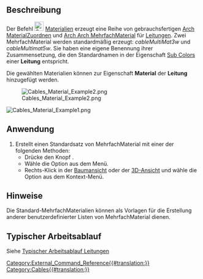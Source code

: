 <languages/>

{{Docnav
|[[Cables_CableLightPoint/de|Lichtauslass]]
|[[Cables_SupportPoint/de|BefestigungsPunkt]]
|[[Cables_Workbench/de|Cables]]
|IconL=Cables_CableLightPoint.svg
|IconR=Cables_SupportPoint.svg
|IconC=Cables_workbench_icon.svg
}}

{{GuiCommand/de
|Name=Cables Material
|Name/de=Cables Material
|MenuLocation=Cables → Kabelmaterial erstellen
|Workbenches=[[Cables_Workbench/de|Externer Arbeitsbereich Cables]]
|Shortcut=
|Version=1.0
|SeeAlso=[[Cables_Cable/de|Cables Leitung]], [[Cables_CableBox/de|Cables Installationsdose]]
}}

<span id="Description"></span>
==Beschreibung==

Der Befehl [[Image:Cables_Material.svg|24px]] [[Cables_Material/de|Materialien]] erzeugt eine Reihe von gebrauchsfertigen [[Arch_SetMaterial/de|Arch MaterialZuordnen]] und [[Arch_MultiMaterial|Arch Arch MehrfachMaterial]] für [[Cables_Cable/de|Leitungen]]. Zwei MehrfachMaterial werden standardmäßig erzeugt: ''cableMultiMat3w'' und ''cableMultimat5w''. Sie haben eine eigene Benennung ihrer Zusammensetzung, die den Standardnamen in der Eigenschaft [[Cables_Cable/de#Properties|Sub Colors]] einer '''Leitung''' entspricht.

Die gewählten Materialien können zur Eigenschaft '''Material''' der '''Leitung''' hinzugefügt werden.

[[Image:Cables_Material_Example2.png]]

[[Image:Cables_Material_Example1.png]]
{{Caption|Beispiel der Standard-Materialien:<br/>Es sind die Namen J, L1, N, PE, CU sichtbar}}

<span id="Usage"></span>
==Anwendung==

# Erstellt einen Standardsatz von MehrfachMaterial mit einer der folgenden Methoden:
#* Drücke den Knopf {{Button|[[Image:Cables_Material.svg|16px]] [[Cables_Material/de|Kabelmaterial erstellen]]}}.
#* Wähle die Option {{MenuCommand|Leitungen → [[Image:Cables_Material.svg|16px]] Kabelmaterial erstellen}} aus dem Menü.
#* Rechts-Klick in der [[Tree_view/de|Baumansicht]] oder der [[3D_view/de|3D-Ansicht]] und wähle die Option {{MenuCommand|Leitungen → [[Image:Cables_Material.svg|16px]] Kabelmaterial erstellen}} aus dem Kontext-Menü.

<span id="Notes"></span>
==Hinweise==

Die Standard-MehrfachMaterialien können als Vorlagen für die Erstellung anderer benutzerdefinierter Listen von MehrfachMaterial dienen.

<span id="Typical_workflow"></span>
==Typischer Arbeitsablauf==

Siehe [[Cables_Cable/de#Typical workflow|Typischer Arbeitsablauf Leitungen]]


{{Docnav
|[[Cables_CableLightPoint/de|Lichtauslass]]
|[[Cables_SupportPoint/de|BefestigungsPunkt]]
|[[Cables_Workbench/de|Arbeitsbereich Cables]]
|IconL=Cables_CableLightPoint.svg
|IconR=Cables_SupportPoint.svg
|IconC=Cables_workbench_icon.svg
}}

[[Category:External_Command_Reference{{#translation:}}]]
[[Category:Cables{{#translation:}}]]